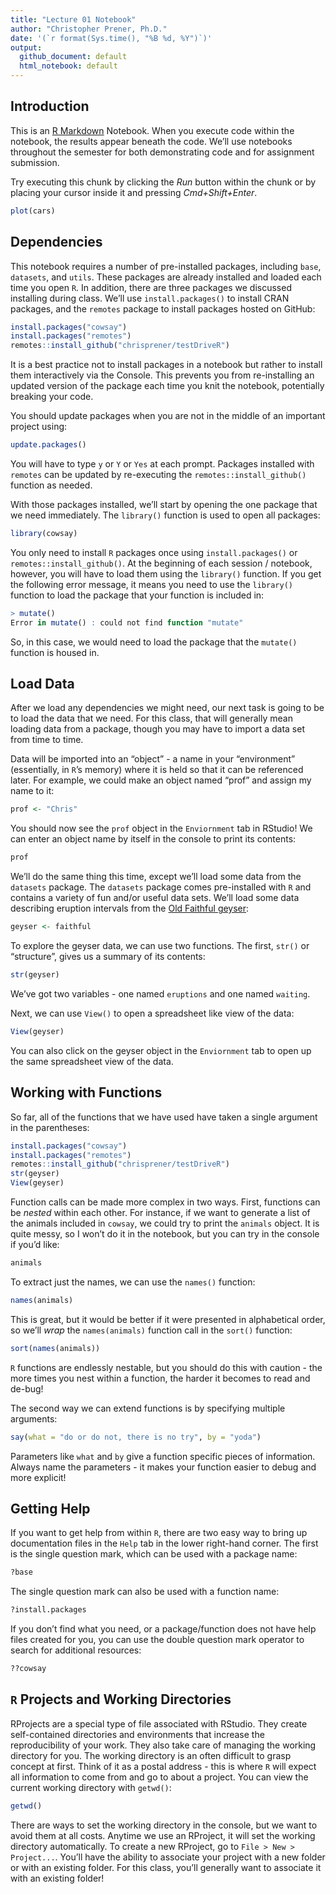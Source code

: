 ```yaml
---
title: "Lecture 01 Notebook"
author: "Christopher Prener, Ph.D."
date: '(`r format(Sys.time(), "%B %d, %Y")`)'
output: 
  github_document: default
  html_notebook: default 
---
```


## Introduction
This is an [R Markdown](http://rmarkdown.rstudio.com) Notebook. When you execute code within the notebook, the results appear beneath the code. We'll use notebooks throughout the semester for both demonstrating code and for assignment submission.

Try executing this chunk by clicking the *Run* button within the chunk or by placing your cursor inside it and pressing *Cmd+Shift+Enter*. 

```r
plot(cars)
```

## Dependencies
This notebook requires a number of pre-installed packages, including `base`, `datasets`, and `utils`. These packages are already installed and loaded each time you open `R`. In addition, there are three packages we discussed installing during class. We'll use `install.packages()` to install CRAN packages, and the `remotes` package to install packages hosted on GitHub:

```r
install.packages("cowsay")
install.packages("remotes")
remotes::install_github("chrisprener/testDriveR")
```

It is a best practice not to install packages in a notebook but rather to install them interactively via the Console. This prevents you from re-installing an updated version of the package each time you knit the notebook, potentially breaking your code.

You should update packages when you are not in the middle of an important project using:

```r
update.packages()
```

You will have to type `y` or `Y` or `Yes` at each prompt. Packages installed with `remotes` can be updated by re-executing the `remotes::install_github()` function as needed.

With those packages installed, we'll start by opening the one package that we need immediately. The `library()` function is used to open all packages: 

```r
library(cowsay)
```

You only need to install `R` packages once using `install.packages()` or `remotes::install_github()`. At the beginning of each session / notebook, however, you will have to load them using the `library()` function. If you get the following error message, it means you need to use the `library()` function to load the package that your function is included in:

```r
> mutate()
Error in mutate() : could not find function "mutate"
```

So, in this case, we would need to load the package that the `mutate()` function is housed in.

## Load Data
After we load any dependencies we might need, our next task is going to be to load the data that we need. For this class, that will generally mean loading data from a package, though you may have to import a data set from time to time.

Data will be imported into an "object" - a name in your "environment" (essentially, in `R`'s memory) where it is held so that it can be referenced later. For example, we could make an object named "prof" and assign my name to it:

```r
prof <- "Chris"
```

You should now see the `prof` object in the `Enviornment` tab in RStudio! We can enter an object name by itself in the console to print its contents:

```r
prof
```

We'll do the same thing this time, except we'll load some data from the `datasets` package. The `datasets` package comes pre-installed with `R` and contains a variety of fun and/or useful data sets. We'll load some data describing eruption intervals from the [Old Faithful geyser](https://en.wikipedia.org/wiki/Old_Faithful):

```r
geyser <- faithful
```

To explore the geyser data, we can use two functions. The first, `str()` or "structure", gives us a summary of its contents:

```r
str(geyser)
```

We've got two variables - one named `eruptions` and one named `waiting`.

Next, we can use `View()` to open a spreadsheet like view of the data:

```r
View(geyser)
```

You can also click on the geyser object in the `Enviornment` tab to open up the same spreadsheet view of the data.

## Working with Functions
So far, all of the functions that we have used have taken a single argument in the parentheses:

```r
install.packages("cowsay")
install.packages("remotes")
remotes::install_github("chrisprener/testDriveR")
str(geyser)
View(geyser)
```

Function calls can be made more complex in two ways. First, functions can be *nested* within each other. For instance, if we want to generate a list of the animals included in `cowsay`, we could try to print the `animals` object. It is quite messy, so I won't do it in the notebook, but you can try in the console if you'd like:

```r
animals
```

To extract just the names, we can use the `names()` function:

```r
names(animals)
```

This is great, but it would be better if it were presented in alphabetical order, so we'll *wrap* the `names(animals)` function call in the `sort()` function:

```r
sort(names(animals))
```

`R` functions are endlessly nestable, but you should do this with caution - the more times you nest within a function, the harder it becomes to read and de-bug!

The second way we can extend functions is by specifying multiple arguments:

```r
say(what = "do or do not, there is no try", by = "yoda")
```

Parameters like `what` and `by` give a function specific pieces of information. Always name the parameters - it makes your function easier to debug and more explicit!

## Getting Help

If you want to get help from within `R`, there are two easy way to bring up documentation files in the `Help` tab in the lower right-hand corner. The first is the single question mark, which can be used with a package name:

```r
?base
```

The single question mark can also be used with a function name:

```r
?install.packages
```

If you don't find what you need, or a package/function does not have help files created for you, you can use the double question mark operator to search for additional resources:

```r
??cowsay
```

## `R` Projects and Working Directories
RProjects are a special type of file associated with RStudio. They create self-contained directories and environments that increase the reproducibility of your work. They also take care of managing the working directory for you. The working directory is an often difficult to grasp concept at first. Think of it as a postal address - this is where `R` will expect all information to come from and go to about a project. You can view the current working directory with `getwd()`:

```r
getwd()
```

There are ways to set the working directory in the console, but we want to avoid them at all costs. Anytime we use an RProject, it will set the working directory automatically. To create a new RProject, go to `File > New > Project...`. You'll have the ability to associate your project with a new folder or with an existing folder. For this class, you'll generally want to associate it with an existing folder!
